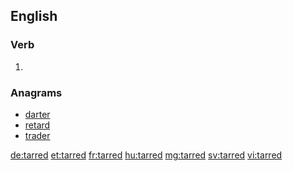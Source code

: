 ==English==

===Verb===
{{head|en|verb form}}

# {{en-past of|tar}}

===Anagrams===
* [[darter]]
* [[retard]]
* [[trader]]

[[de:tarred]]
[[et:tarred]]
[[fr:tarred]]
[[hu:tarred]]
[[mg:tarred]]
[[sv:tarred]]
[[vi:tarred]]